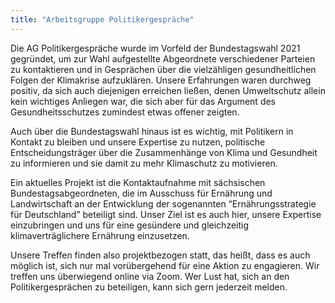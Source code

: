 ```yaml
---
title: "Arbeitsgruppe Politikergespräche"
---
```


Die AG Politikergespräche wurde im Vorfeld der Bundestagswahl 2021 gegründet, um zur Wahl aufgestellte Abgeordnete verschiedener Parteien zu kontaktieren und in Gesprächen über die vielzähligen gesundheitlichen Folgen der Klimakrise aufzuklären. Unsere Erfahrungen waren durchweg positiv, da sich auch diejenigen erreichen ließen, denen Umweltschutz allein kein wichtiges Anliegen war, die sich aber für das Argument des Gesundheitsschutzes zumindest etwas offener zeigten.

Auch über die Bundestagswahl hinaus ist es wichtig, mit Politikern in Kontakt zu bleiben und unsere Expertise zu nutzen, politische Entscheidungsträger über die Zusammenhänge von Klima und Gesundheit zu informieren und sie damit zu mehr Klimaschutz zu motivieren.

Ein aktuelles Projekt ist die Kontaktaufnahme mit sächsischen Bundestagsabgeordneten, die im Ausschuss für Ernährung und Landwirtschaft an der Entwicklung der sogenannten "Ernährungsstrategie für Deutschland" beteiligt sind. Unser Ziel ist es auch hier, unsere Expertise einzubringen und uns für eine gesündere und gleichzeitig klimaverträglichere Ernährung einzusetzen.

Unsere Treffen finden also projektbezogen statt, das heißt, dass es auch möglich ist, sich nur mal vorübergehend für eine Aktion zu engagieren. Wir treffen uns überwiegend online via Zoom. Wer Lust hat, sich an den Politikergesprächen zu beteiligen, kann sich gern jederzeit melden.